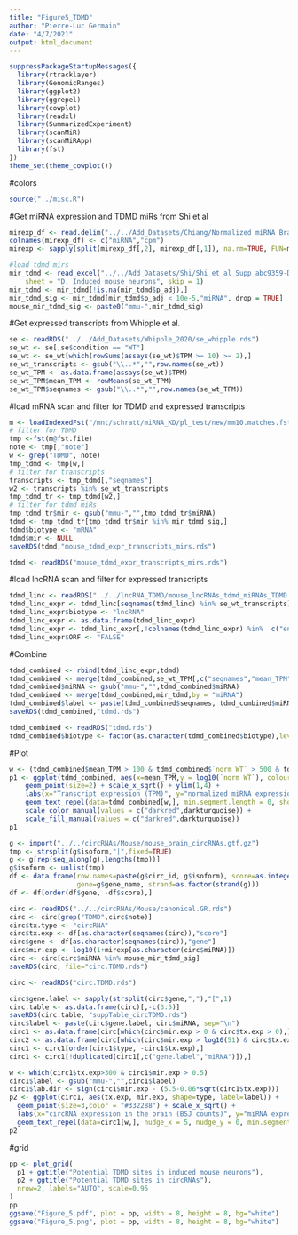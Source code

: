 ```yaml
---
title: "Figure5_TDMD"
author: "Pierre-Luc Germain"
date: "4/7/2021"
output: html_document
---
```


```r
suppressPackageStartupMessages({
  library(rtracklayer)
  library(GenomicRanges)
  library(ggplot2)
  library(ggrepel)
  library(cowplot)
  library(readxl)
  library(SummarizedExperiment)
  library(scanMiR)
  library(scanMiRApp)
  library(fst)
})
theme_set(theme_cowplot())
```


#colors
```r
source("../misc.R")
```


#Get miRNA expression and TDMD miRs from Shi et al
```r
mirexp_df <- read.delim("../../Add_Datasets/Chiang/Normalized miRNA Brain expression from Chiang et al. 2010_.csv", sep=",")
colnames(mirexp_df) <- c("miRNA","cpm")
mirexp <- sapply(split(mirexp_df[,2], mirexp_df[,1]), na.rm=TRUE, FUN=max)

#load tdmd mirs
mir_tdmd <- read_excel("../../Add_Datasets/Shi/Shi_et_al_Supp_abc9359-Data-S2.xlsx", 
    sheet = "D. Induced mouse neurons", skip = 1)
mir_tdmd <- mir_tdmd[!is.na(mir_tdmd$p_adj),]
mir_tdmd_sig <- mir_tdmd[mir_tdmd$p_adj < 10e-5,"miRNA", drop = TRUE]
mouse_mir_tdmd_sig <- paste0("mmu-",mir_tdmd_sig)
```


#Get expressed transcripts from Whipple et al.
```r
se <- readRDS("../../Add_Datasets/Whipple_2020/se_whipple.rds")
se_wt <- se[,se$condition == "WT"]
se_wt <- se_wt[which(rowSums(assays(se_wt)$TPM >= 10) >= 2),]
se_wt_transcripts <- gsub("\\..*","",row.names(se_wt))
se_wt_TPM <- as.data.frame(assays(se_wt)$TPM)
se_wt_TPM$mean_TPM <- rowMeans(se_wt_TPM)
se_wt_TPM$seqnames <- gsub("\\..*","",row.names(se_wt_TPM))
```




#load mRNA scan and filter for TDMD and expressed transcripts

```r
m <- loadIndexedFst("/mnt/schratt/miRNA_KD/pl_test/new/mm10.matches.fst")
# filter for TDMD
tmp <-fst(m@fst.file)
note <- tmp[,"note"]
w <- grep("TDMD", note)
tmp_tdmd <- tmp[w,]
# filter for transcripts
transcripts <- tmp_tdmd[,"seqnames"]
w2 <- transcripts %in% se_wt_transcripts
tmp_tdmd_tr <- tmp_tdmd[w2,]
# filter for tdmd miRs
tmp_tdmd_tr$mir <- gsub("mmu-","",tmp_tdmd_tr$miRNA)
tdmd <- tmp_tdmd_tr[tmp_tdmd_tr$mir %in% mir_tdmd_sig,]
tdmd$biotype <- "mRNA"
tdmd$mir <- NULL
saveRDS(tdmd,"mouse_tdmd_expr_transcripts_mirs.rds")
```


```r
tdmd <- readRDS("mouse_tdmd_expr_transcripts_mirs.rds")
```


#load lncRNA scan and filter for expressed transcripts
```r
tdmd_linc <- readRDS("../../lncRNA_TDMD/mouse_lncRNAs_tdmd_miRNAs_TDMD.rds")
tdmd_linc_expr <- tdmd_linc[seqnames(tdmd_linc) %in% se_wt_transcripts]
tdmd_linc_expr$biotype <- "lncRNA"
tdmd_linc_expr <- as.data.frame(tdmd_linc_expr)
tdmd_linc_expr <- tdmd_linc_expr[,!colnames(tdmd_linc_expr) %in%  c("end","strand","width","p3.mir.bulge","p3.target.bulge","p3.mismatch")]
tdmd_linc_expr$ORF <- "FALSE"
```



#Combine
```r
tdmd_combined <- rbind(tdmd_linc_expr,tdmd)
tdmd_combined <- merge(tdmd_combined,se_wt_TPM[,c("seqnames","mean_TPM")],by = "seqnames")
tdmd_combined$miRNA <- gsub("mmu-","",tdmd_combined$miRNA)
tdmd_combined <- merge(tdmd_combined,mir_tdmd,by = "miRNA")
tdmd_combined$label <- paste(tdmd_combined$seqnames, tdmd_combined$miRNA, sep="\n")
saveRDS(tdmd_combined,"tdmd.rds")
```

```r
tdmd_combined <- readRDS("tdmd.rds")
tdmd_combined$biotype <- factor(as.character(tdmd_combined$biotype),levels = c("mRNA","lncRNA"))
```


#Plot
```r
w <- (tdmd_combined$mean_TPM > 100 & tdmd_combined$`norm WT` > 500 & tdmd_combined$ORF == "FALSE") | tdmd_combined$label == "ENSMUST00000153581\nmiR-7a-5p"
p1 <- ggplot(tdmd_combined, aes(x=mean_TPM,y = log10(`norm WT`), colour=ORF, shape=biotype, label=label)) + 
    geom_point(size=2) + scale_x_sqrt() + ylim(1,4) + 
    labs(x="Transcript expression (TPM)", y="normalized miRNA expression (log10)", shape="Biotype") + 
    geom_text_repel(data=tdmd_combined[w,], min.segment.length = 0, show.legend = FALSE,nudge_x = 1, nudge_y = c(-0.25,0.5,0.35,-0.5,0.35)) +
    scale_color_manual(values = c("darkred",darkturquoise)) +
    scale_fill_manual(values = c("darkred",darkturquoise))
p1
```






```r
g <- import("../../circRNAs/Mouse/mouse_brain_circRNAs.gtf.gz")
tmp <- strsplit(g$isoform,"|",fixed=TRUE)
g <- g[rep(seq_along(g),lengths(tmp))]
g$isoform <- unlist(tmp)
df <- data.frame(row.names=paste(g$circ_id, g$isoform), score=as.integer(g$score), 
                 gene=g$gene_name, strand=as.factor(strand(g)))
df <- df[order(df$gene, -df$score),]

circ <- readRDS("../../circRNAs/Mouse/canonical.GR.rds")
circ <- circ[grep("TDMD",circ$note)]
circ$tx.type <- "circRNA"
circ$tx.exp <- df[as.character(seqnames(circ)),"score"]
circ$gene <- df[as.character(seqnames(circ)),"gene"]
circ$mir.exp <- log10(1+mirexp[as.character(circ$miRNA)])
circ <- circ[circ$miRNA %in% mouse_mir_tdmd_sig]
saveRDS(circ, file="circ.TDMD.rds")
```

```r
circ <- readRDS("circ.TDMD.rds")
```


```r
circ$gene.label <- sapply(strsplit(circ$gene,","),"[",1)
circ.table <- as.data.frame(circ)[,-c(3:5)]
saveRDS(circ.table, "suppTable_circTDMD.rds")
circ$label <- paste(circ$gene.label, circ$miRNA, sep="\n")
circ1 <- as.data.frame(circ[which(circ$mir.exp > 0 & circ$tx.exp > 0),])
circ2 <- as.data.frame(circ[which(circ$mir.exp > log10(51) & circ$tx.exp > 10),])
circ1 <- circ1[order(circ1$type, -circ1$tx.exp),]
circ1 <- circ1[!duplicated(circ1[,c("gene.label","miRNA")]),]
```



```r
w <- which(circ1$tx.exp>300 & circ1$mir.exp > 0.5)
circ1$label <- gsub("mmu-","",circ1$label)
circ1$lab.dir <- sign(circ1$mir.exp - (5.5-0.06*sqrt(circ1$tx.exp)))
p2 <- ggplot(circ1, aes(tx.exp, mir.exp, shape=type, label=label)) + 
  geom_point(size=3,color = "#332288") + scale_x_sqrt() + 
  labs(x="circRNA expression in the brain (BSJ counts)", y="miRNA expression (logCPMs)", shape="Match\ntype") + 
  geom_text_repel(data=circ1[w,], nudge_x = 5, nudge_y = 0, min.segment.length = 0, show.legend = FALSE,force_pull = -0.05)
p2
```





#grid
```r
pp <- plot_grid( 
  p1 + ggtitle("Potential TDMD sites in induced mouse neurons"),
  p2 + ggtitle("Potential TDMD sites in circRNAs"), 
  nrow=2, labels="AUTO", scale=0.95
)
pp
ggsave("Figure_5.pdf", plot = pp, width = 8, height = 8, bg="white")
ggsave("Figure_5.png", plot = pp, width = 8, height = 8, bg="white")
```











